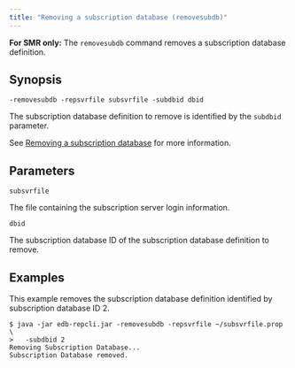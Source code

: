 ```yaml
---
title: "Removing a subscription database (removesubdb)"
---
```


<div id="removing_subscription_database_cli" class="registered_link"></div>

**For SMR only:** The `removesubdb` command removes a subscription database definition.

## Synopsis

`-removesubdb -repsvrfile subsvrfile -subdbid dbid`

The subscription database definition to remove is identified by the `subdbid` parameter.

See [Removing a subscription database](../../05_smr_operation/05_managing_subscription/#removing-a-subscription-database) for more information.

## Parameters

`subsvrfile`

The file containing the subscription server login information.

`dbid`

The subscription database ID of the subscription database definition to remove.

## Examples

This example removes the subscription database definition identified by subscription database ID 2.

```shell
$ java -jar edb-repcli.jar -removesubdb -repsvrfile ~/subsvrfile.prop \
>   -subdbid 2
Removing Subscription Database...
Subscription Database removed.
```
